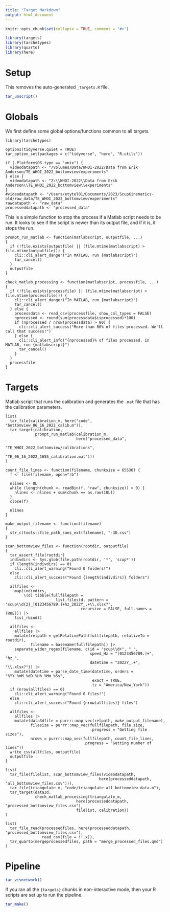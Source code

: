 ```yaml
---
title: "Target Markdown"
output: html_document
---
```


```r
knitr::opts_chunk$set(collapse = TRUE, comment = "#>")
```

```r
library(targets)
library(tarchetypes)
library(quarto)
library(here)
```

# Setup

This removes the auto-generated `_targets.R` file.

```r
tar_unscript()
```

# Globals

We first define some global options/functions common to all targets. 

```targets
library(tarchetypes)

options(tidyverse.quiet = TRUE)
tar_option_set(packages = c("tidyverse", "here", "R.utils"))

if (.Platform$OS.type == "unix") {
  videodatapath <- "/Volumes/Data/WHOI-2022/Data from Erik Anderson/TE_WHOI_2022_bottomview/experiments"
} else {
  videodatapath <- "Z:\\WHOI-2022\\Data from Erik Anderson\\TE_WHOI_2022_bottomview\\experiments"
}
#videodatapath <- "/Users/etytel01/Documents/2023/ScupKinematics-old/raw_data/TE_WHOI_2022_bottomview/experiments"
rawdatapath <- "raw_data"
processeddatapath <- "processed_data"
```

This is a simple function to stop the process if a Matlab script needs to be run.
It looks to see if the script is newer than its output file, and if it is, it
stops the run.
```targets
prompt_run_matlab <- function(matlabscript, outputfile, ...)
{
  if (!file.exists(outputfile) || (file.mtime(matlabscript) > file.mtime(outputfile))) {
    cli::cli_alert_danger("In MATLAB, run {matlabscript}")
    tar_cancel()
  }
  outputfile
}

check_matlab_processing <- function(matlabscript, processfile, ...)
{
  if (!file.exists(processfile) || (file.mtime(matlabscript) > file.mtime(processfile))) {
    cli::cli_alert_danger("In MATLAB, run {matlabscript}")
    tar_cancel()
  } else {
    processdata <- read_csv(processfile, show_col_types = FALSE)
    nprocessed <- round(sum(processdata$isprocessed)*100)
    if (nprocessed / nrow(processdata) > 80) {
      cli::cli_alert_success("More than 80% of files processed. We'll call that success!")
    } else {
      cli::cli_alert_info("{nprocessed}% of files processed. In MATLAB, run {matlabscript}")
      tar_cancel()
    }
  }
  processfile
}
```

# Targets

Matlab script that runs the calibration and generates the `.mat` file that has
the calibration parameters.
```targets
list(
  tar_file(calibration_m, here("code", "bottomview_06_16_2022_calib.m")),
  tar_target(calibration, 
             prompt_run_matlab(calibration_m,
                               here("processed_data", 
                                    "TE_WHOI_2022_bottomview/calibrations",
                                    "TE_06_16_2022_1655_calibration.mat")))
)
```

```targets
count_file_lines <- function(filename, chunksize = 65536) {
  f <- file(filename, open="rb")
  
  nlines <- 0L
  while (length(chunk <- readBin(f, "raw", chunksize)) > 0) {
    nlines <- nlines + sum(chunk == as.raw(10L))
  }
  close(f)  
  
  nlines
}

make_output_filename <- function(filename)
{
  str_c(tools::file_path_sans_ext(filename), "-3D.csv")
}

scan_bottomview_files <- function(rootdir, outputfile)
{
  tar_assert_file(rootdir)
  indivdirs <- Sys.glob(file.path(rootdir, '*', 'scup*'))
  if (length(indivdirs) == 0)
    cli::cli_alert_warning("Found 0 folders!")
  else
    cli::cli_alert_success("Found {length(indivdirs)} folders")

  allfiles <-
    map(indivdirs, 
        \(d) tibble(fullfilepath = 
                      list.files(d, pattern = 'scup\\d{2}_[0123456789.]+hz_2022Y_.+\\.xlsx?',
                                 recursive = FALSE, full.names = TRUE))) |> 
    list_rbind() 
  
  allfiles <-
    allfiles |> 
    mutate(relpath = getRelativePath(fullfilepath, relativeTo = rootdir),
           filename = basename(fullfilepath)) |> 
    separate_wider_regex(filename, c(id = "scup\\d+", "_",
                                     speed_Hz = "[0123456789.]+", "hz_",
                                     datetime = "2022Y_.+", "\\.xlsx?")) |> 
    mutate(datetime = parse_date_time(datetime, orders = "%YY_%mM_%dD_%Hh_%Mm_%Ss", 
                                      exact = TRUE,
                                      tz = "America/New_York"))
  if (nrow(allfiles) == 0)
    cli::cli_alert_warning("Found 0 files!")
  else
    cli::cli_alert_success("Found {nrow(allfiles)} files")

  allfiles <-
    allfiles |> 
    mutate(data3dfile = purrr::map_vec(relpath, make_output_filename),
           filesize = purrr::map_vec(fullfilepath, file.size,
                                     .progress = "Getting file sizes"),
           nrows = purrr::map_vec(fullfilepath, count_file_lines,
                                  .progress = "Getting number of lines"))
  write_csv(allfiles, outputfile)
  outputfile  
}
```


```targets
list(
  tar_file(filelist, scan_bottomview_files(videodatapath, 
                                         here(processeddatapath, "all_bottomview_files.csv"))),
  tar_file(triangulate_m, "code/triangulate_all_bottomview_data.m"),
  tar_target(data3d, 
             check_matlab_processing(triangulate_m,
                               here(processeddatapath, "processed_bottomview_files.csv"),
                               filelist, calibration))
)
```

```targets
list(
  tar_file_read(processedfiles, here(processeddatapath, "processed_bottomview_files.csv"),
                read_csv(file = !!.x)),
  tar_quarto(mergeprocessedfiles, path = "merge_processed_files.qmd")
)

```


# Pipeline

```r
tar_visnetwork()
```

If you ran all the `{targets}` chunks in non-interactive mode, then your R scripts are set up to run the pipeline.

```r
tar_make()
```

